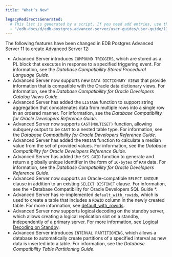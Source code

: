 ```yaml
---
title: "What’s New"

legacyRedirectsGenerated:
  # This list is generated by a script. If you need add entries, use the `legacyRedirects` key.
  - "/edb-docs/d/edb-postgres-advanced-server/user-guides/user-guide/13/introduction.html"
---
```


The following features have been changed in EDB Postgres Advanced Server 11 to create Advanced Server 12:

-   Advanced Server introduces `COMPOUND TRIGGERS`, which are stored as a PL block that executes in response to a specified triggering event. For information, see the *Database Compatibility Stored Procedural Language Guide*.
-   Advanced Server now supports new `DATA DICTIONARY VIEWS` that provide information that is compatible with the Oracle data dictionary views. For information, see the *Database Compatibility for Oracle Developers Catalog Views Guide*.
-   Advanced Server has added the `LISTAGG` function to support string aggregation that concatenates data from multiple rows into a single row in an ordered manner. For information, see the *Database Compatibility for Oracle Developers Reference Guide*.
-   Advanced Server now supports `CAST(MULTISET)` function, allowing subquery output to be `CAST` to a nested table type. For information, see the *Database Compatibility for Oracle Developers Reference Guide*.
-   Advanced Server has added the `MEDIAN` function to calculate a median value from the set of provided values. For information, see the *Database Compatibility for Oracle Developers Reference Guide*.
-   Advanced Server has added the `SYS_GUID` function to generate and return a globally unique identifier in the form of `16-bytes` of `RAW` data. For information, see the *Database Compatibility for Oracle Developers Reference Guide*.
-   Advanced Server now supports an Oracle-compatible `SELECT UNIQUE` clause in addition to an existing `SELECT DISTINCT` clause. For information, see the *Database Compatibility for Oracle Developers SQL Guide *.
-   Advanced Server has re-implemented `default_with_rowids`, which is used to create a table that includes a `ROWID` column in the newly created table. For more information, see [default_with_rowids](../03_database_administration/01_configuration_parameters/03_configuration_parameters_by_functionality/11_compatibility_options/#default_with_rowids). 
-   Advanced Server now supports logical decoding on the standby server, which allows creating a logical replication slot on a standby, independently of a primary server. For more information, see [Logical Decoding on Standby](../15_enhanced_sql_and_other_misc_features/#logical_decoding_on_standby).
-   Advanced Server introduces `INTERVAL PARTITIONING`, which allows a database to automatically create partitions of a specified interval as new data is inserted into a table. For information, see the *Database Compatibility Table Partitioning Guide*.

